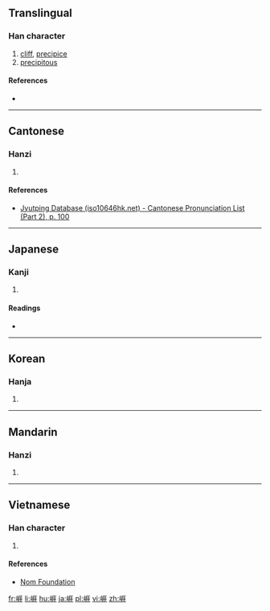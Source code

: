 {{also|崖}}
==Translingual==

===Han character===
{{Han char|rn=46|rad=山|as=08|sn=11|four=|canj=UMGG,XUMGG|ids=⿰山厓}}

# [[cliff]], [[precipice]]
# [[precipitous]]

====References====
* {{Han ref|kx=0314.070|dkj=08179|dj=0614.240|hdz=10778.070|uh=5D15|ud=23829}}

----

==Cantonese==

===Hanzi===
{{yue-hanzi|jyut=[[ngaai4]], [[aai4]]|y=ngaai4, aai4}}

# {{defn|lang=yue|sort=山08}}

====References====
* [http://www.iso10646hk.net/jp/document/download.jsp Jyutping Database (iso10646hk.net) - Cantonese Pronunciation List (Part 2), p. 100]

----

==Japanese==

===Kanji===
{{ja-kanji|grade=|rs=山08}}

# {{defn|lang=ja|sort=山08}}

====Readings====
* {{ja-readings|on=[[がい]] (gai)|kun=[[がけ]] (gake)}}

----

==Korean==

===Hanja===
{{ko-hanja|hangeul=애|rv=ae|mr=ae}}

# {{defn|lang=ko|sort=山08}}

----

==Mandarin==

===Hanzi===
{{cmn-hanzi|pin=[[yá]] ([[ya2]])|wg=ya<sup>2</sup>}}

# {{defn|lang=cmn|sort=山08}}

----

==Vietnamese==

===Han character===
{{vi-readings|rs=山08| hanviet = nhai}}

# {{defn|lang=vi|sort=山08}}

====References====
*[http://nomfoundation.org/common/nom_details.php?codepoint=5d15 Nom Foundation]

[[fr:崕]]
[[li:崕]]
[[hu:崕]]
[[ja:崕]]
[[pl:崕]]
[[vi:崕]]
[[zh:崕]]